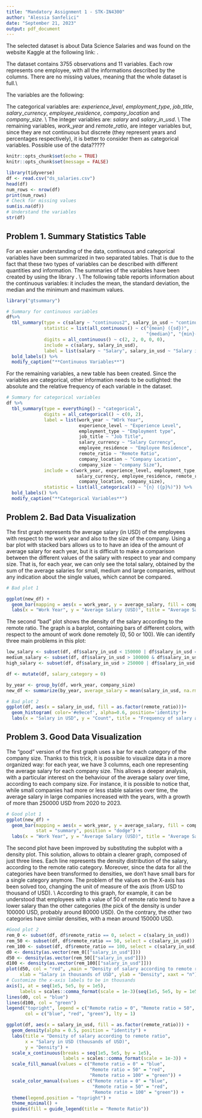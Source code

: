 ```yaml
---
title: "Mandatory Assignment 1 - STK-IN4300"
author: "Alessia Sanfelici"
date: "September 21, 2023"
output: pdf_document
---
```


The selected dataset is about Data Science Salaries and was found on the website Kaggle at the following link: \url{https://www.kaggle.com/datasets/arnabchaki/data-science-salaries-2023}.

The dataset contains 3755 observations and 11 variables. Each row represents one employee, with all the informations described by the columns. There are no missing values, meaning that the whole dataset is full.\\

The variables are the following:
\begin{itemize}
    \item $work\_year$: the year the salary was paid;
    \item $experience\_level$: experience level of the employee during the year;
    \item $employment\_type$: type of employee;
    \item $job\_title$: role worked during the year;
    \item $salary$: total salary expressed in the currency of the country of work;
    \item $salary\_currency$: currency of the salary;
    \item $salary\_in\_usd$: salary converted in USD;
    \item $employee\_residence$: primary country of residence of the employee during during the working year;
    \item $remote\_ratio$: overall amount of work done remotely; 
    \item $company\_location$: country of the company where the employee works;
    \item $company\_size$: size (in terms of number of working people) of the company during the year;
\end{itemize}
The categorical variables are: $experience\_level$, $employment\_type$, $job\_title$, $salary\_currency$, $employee\_residence$, $company\_location$ and $company\_size$.
\\
The integer variables are: $salary$ and $salary\_in\_usd$.
\\
The remaining variables, $work\_year$ and $remote\_ratio$, are integer variables but, since they are not continuous but discrete (they represent years and percentages respectively), it is better to consider them as categorical variables.
\newline
Possible use of the data?????
```r

knitr::opts_chunk$set(echo = TRUE)
knitr::opts_chunk$set(message = FALSE)

library(tidyverse)
df <- read.csv("ds_salaries.csv")
head(df)
num_rows <- nrow(df)
print(num_rows)
# Check for missing values
sum(is.na(df))
# Understand the variables
str(df)
```

## Problem 1. Summary Statistics Table
For an easier understanding of the data, continuous and categorical variables have been summarized in two separated tables. That is due to the fact that these two types of variables can be described with different quantities and information. The summaries of the variables have been created by using the library \textbf{gtsummary}.
\\
The following table reports information about the continuous variables: it includes the mean, the standard deviation, the median and the minimum and maximum values.
\newline

```r
library("gtsummary")

# Summary for continuous variables
df%>% 
  tbl_summary(type = c(salary ~ "continuous2", salary_in_usd ~ "continuous2"), 
              statistic = list(all_continuous() ~ c("{mean} ({sd})", 
                                                    "{median}", "{min}-{max}")),
              digits = all_continuous() ~ c(2, 2, 0, 0, 0), 
              include = c(salary, salary_in_usd),
              label = list(salary ~ "Salary", salary_in_usd ~ "Salary in USD")) %>%
  bold_labels() %>%
  modify_caption("**Continuous Variables**")
```

For the remaining variables, a new table has been created. Since the variables are categorical, other information needs to be outlighted: the absolute and the relative frequency of each variable in the dataset. 
\newline

```r
# Summary for categorical variables 
df %>%
  tbl_summary(type = everything() ~ "categorical", 
              digits = all_categorical() ~ c(0, 2), 
              label = list(work_year ~ "WOrk Year", 
                           experience_level ~ "Experience Level",
                           employment_type ~ "Employment type",
                           job_title ~ "Job Title", 
                           salary_currency ~ "Salary Currency",
                           employee_residence ~ "Employee Residence",
                           remote_ratio ~ "Remote Ratio",
                           company_location ~ "Company Location",
                           company_size ~ "company Size"),
              include = c(work_year, experience_level, employment_type, job_title,
                          salary_currency, employee_residence, remote_ratio,
                           company_location, company_size),
              statistic = list(all_categorical() ~ "{n} ({p}%)")) %>%
  bold_labels() %>%
  modify_caption("**Categorical Variables**")
```

## Problem 2. Bad Data Visualization

The first graph represents the average salary (in USD) of the employees with respect to the work year and also to the size of the company. Using a bar plot with stacked bars allows us to to have an idea of the amount of average salary for each year, but it is difficult to make a comparison between the different values of the salary with respect to year and company size. That is, for each year, we can only see the total salary, obtained by the sum of the average salaries for small, medium and large companies, without any indication about the single values, which cannot be compared. \newline

```r
# Bad plot 1

ggplot(new_df) +
  geom_bar(mapping = aes(x = work_year, y = average_salary, fill = company_size), stat = "identity")+
  labs(x = "Work Year", y = "Average Salary (USD)", title = "Average Salary by Work Year and Company Size")
```
The second "bad" plot shows the density of the salary according to the remote ratio. The graph is a barplot, containing bars of different colors, with respect to the amount of work done remotely (0, 50 or 100). We can identify three main problems in this plot:
\begin{enumerate}
    \item The bars overlap, making the trends confusing and difficult to understand and analyze;
    \item Since the 50 category has a very low number of cases, the corresponding bars are very small, making it very hard to catch the frequency and the behaviour of this category;
    \item The values on the X-axis are not so easy to interpret.
\end{enumerate}
\newline
```r
low_salary <- subset(df, df$salary_in_usd < 150000 | df$salary_in_usd == 150000)
medium_salary <- subset(df, df$salary_in_usd > 100000 & df$salary_in_usd < 250000)
high_salary <- subset(df, df$salary_in_usd > 250000 | df$salary_in_usd == 250000)

df <- mutate(df, salary_category = 0)

by_year <- group_by(df, work_year, company_size)
new_df <- summarize(by_year, average_salary = mean(salary_in_usd, na.rm = TRUE))

# Bad plot 2
ggplot(df, aes(x = salary_in_usd, fill = as.factor(remote_ratio)))+
  geom_histogram( color='#e9ecef', alpha=0.6, position='identity')+
  labs(x = "Salary in USD", y = "Count", title = "Frequency of salary according to remote ratio")
```

## Problem 3. Good Data Visualization

The "good" version of the first graph uses a bar for each category of the company size. Thanks to this trick, it is possible to visualize data in a more organized way: for each year, we have 3 columns, each one representing the average salary for each company size. This allows a deeper analysis, with a particular interest on the behaviour of the average salary over time, according to each company size. For instance, it is possible to notice that, while small companies had more or less stable salaries over time, the average salary in large companies increased with the years, with a growth of more than 250000 USD from 2020 to 2023.
\newline
```r
# Good plot 1
ggplot(new_df) +
  geom_bar(mapping = aes(x = work_year, y = average_salary, fill = company_size), 
           stat = "summary", position = "dodge") + 
  labs(x = "Work Year", y = "Average Salary (USD)", title = "Average Salary by Work Year and Company Size")
```

The second plot have been improved by substituting the subplot with a density plot. This solution, allows to obtain a clearer graph, composed of just three lines. Each line represents the density distribution of the salary, according to the remote ratio category. Moreover, since the data for all the categories have been transformed to densities, we don't have small bars for a single category anymore. The problem of the values on the X-axis has been solved too, changing the unit of measure of the axis (from USD to thousand of USD).
\\
According to this graph, for example, it can be understood that employees with a value of 50 of remote ratio tend to have a lower salary than the other categories (the pick of the density is under 100000 USD, probably around 80000 USD). On the contrary, the other two categories have similar densities, with a mean around 150000 USD. 
\newline

```r
#Good plot 2
rem_0 <- subset(df, df$remote_ratio == 0, select = c(salary_in_usd))
rem_50 <- subset(df, df$remote_ratio == 50, select = c(salary_in_usd))
rem_100 <- subset(df, df$remote_ratio == 100, select = c(salary_in_usd))
d0 <- density(as.vector(rem_0[["salary_in_usd"]]))
d50 <- density(as.vector(rem_50[["salary_in_usd"]]))
d100 <- density(as.vector(rem_100[["salary_in_usd"]]))
plot(d50, col = "red", ,main = "Density of salary according to remote ratio",
     xlab = "Salary in thousands of USD", ylab = "Density", xaxt = "n") 
# Customize the x-axis labels to be in thousands
axis(1, at = seq(1e5, 5e5, by = 1e5),
     labels = scales::comma_format(scale = 1e-3)(seq(1e5, 5e5, by = 1e5)))
lines(d0, col = "blue")
lines(d100, col = "green")
legend("topright", legend = c("Remote ratio = 0", "Remote ratio = 50", "Remote ratio = 100"),
       col = c("blue", "red", "green"), lty = 1)

ggplot(df, aes(x = salary_in_usd, fill = as.factor(remote_ratio))) +
  geom_density(alpha = 0.5, position = "identity") +
  labs(title = "Density of salary according to remote ratio",
       x = "Salary in USD (thousands of USD)",
       y = "Density") +
  scale_x_continuous(breaks = seq(1e5, 5e5, by = 1e5),
                     labels = scales::comma_format(scale = 1e-3)) +
  scale_fill_manual(values = c("Remote ratio = 0" = "blue",
                               "Remote ratio = 50" = "red",
                               "Remote ratio = 100" = "green")) +
  scale_color_manual(values = c("Remote ratio = 0" = "blue",
                                "Remote ratio = 50" = "red",
                                "Remote ratio = 100" = "green")) +
  theme(legend.position = "topright") +
  theme_minimal() + 
  guides(fill = guide_legend(title = "Remote Ratio"))
```